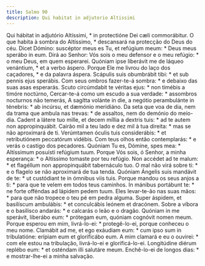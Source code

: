 ```yaml
---
title: Salmo 90
description: Qui habitat in adjutorio Altissimi
---
```


<div class="grid grid-cols-2 gap-5">
  <span class="text-justify">
    Qui hábitat in adjutório Altíssimi, * in protectióne Dei cæli commorábitur.
  </span>
  <span class="text-justify">
    O que habita à sombra do Altíssimo, * descansará na protecção do Deus do
    céu.
  </span>
  <span class="text-justify">
    Dicet Dómino: suscéptor meus es Tu, et refúgium meum: * Deus meus sperábo in
    eum.
  </span>
  <span class="text-justify">
    Dirá ao Senhor: Vós sois o meu defensor e o meu refúgio: * o meu Deus, em
    quem esperarei.
  </span>
  <span class="text-justify">
    Quóniam ipse liberávit me de láqueo venántium, * et a verbo áspero.
  </span>
  <span class="text-justify">
    Porque Ele me livrou do laço dos caçadores, * e da palavra áspera.
  </span>
  <span class="text-justify">
    Scápulis suis obumbrábit tibi: * et sub pennis ejus sperábis.
  </span>
  <span class="text-justify">
    Com seus ombros fazer-te-á sombra: * e debaixo das suas asas esperarás.
  </span>
  <span class="text-justify">
    Scuto circúmdabit te véritas ejus: * non timébis a timóre noctúrno,
  </span>
  <span class="text-justify">
    Cercar-te-á como um escudo a sua verdade: * assombros nocturnos não temerás,
  </span>
  <span class="text-justify">
    A sagítta volánte in die, a negótio perambulánte in ténebris: * ab incúrsu,
    et dæmónio meridiáno.
  </span>
  <span class="text-justify">
    Da seta que voa de dia, nem da trama que ambula nas trevas: * de assaltos,
    nem do demónio do meio-dia.
  </span>
  <span class="text-justify">
    Cadent a látere tuo mille, et decem míllia a dextris tuis: * ad te autem non
    appropinquábit.
  </span>
  <span class="text-justify">
    Cairão mil a teu lado e dez mil à tua direita: * mas se não aproximará de
    ti.
  </span>
  <span class="text-justify">
    Verúmtamen óculis tuis considerábis: * et retributiónem peccatórum vidébis.
  </span>
  <span class="text-justify">
    Com teus olhos então contemplarás: * e verás o castigo dos pecadores.
  </span>
  <span class="text-justify">
    Quóniam Tu es, Dómine, spes mea: * Altíssimum posuísti refúgium tuum.
  </span>
  <span class="text-justify">
    Porque Vós sois, ó Senhor, a minha esperança: * o Altíssimo tomaste por teu
    refúgio.
  </span>
  <span class="text-justify">
    Non accédet ad te malum: * et flagéllum non appropinquábit tabernáculo tuo.
  </span>
  <span class="text-justify">
    O mal não virá sobre ti: * e o flagelo se não aproximará de tua tenda.
  </span>
  <span class="text-justify">
    Quóniam Ángelis suis mandávit de te: * ut custódiant te in ómnibus viis
    tuis.
  </span>
  <span class="text-justify">
    Porque mandou os seus anjos a ti: * para que te velem em todos teus
    caminhos.
  </span>
  <span class="text-justify">
    In mánibus portábunt te: * ne forte offéndas ad lápidem pedem tuum.
  </span>
  <span class="text-justify">
    Eles levar-te-ão nas suas mãos: * para que não tropece o teu pé em pedra
    alguma.
  </span>
  <span class="text-justify">
    Super áspidem, et basilíscum ambulábis: * et conculcábis leónem et dracónem.
  </span>
  <span class="text-justify">
    Sobre a víbora e o basilisco andarás: * e calcarás o leão e o dragão.
  </span>
  <span class="text-justify">
    Quóniam in me sperávit, liberábo eum: * prótegam eum, quóniam cognóvit nomen
    meum.
  </span>
  <span class="text-justify">
    Porque esperou em mim, livrá-lo-ei: * protegê-lo-ei, porque conheceu o meu
    nome.
  </span>
  <span class="text-justify">
    Clamábit ad me, et ego exáudiam eum: * cum ipso sum in tribulatióne: erípiam
    eum et glorificábo eum.
  </span>
  <span class="text-justify">
    A mim clamará e eu o ouvirei: * com ele estou na tribulação, livrá-lo-ei e
    glorificá-lo-ei.
  </span>
  <span class="text-justify">
    Longitúdine diérum replébo eum: * et osténdam illi salutáre meum.
  </span>
  <span class="text-justify">
    Enchê-lo-ei de longos dias: * e mostrar-lhe-ei a minha salvação.
  </span>
</div>

